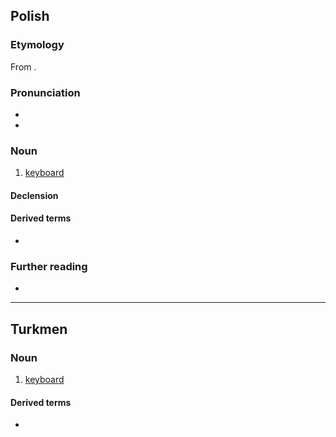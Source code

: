 ==Polish==

===Etymology===
From {{bor|pl|de|Klaviatur}}.

===Pronunciation===
* {{pl-IPA}}
* {{audio|pl|Pl-klawiatura.ogg|Audio}}

===Noun===
{{pl-noun|f}}

# [[keyboard]]

====Declension====
{{pl-decl-noun
|klawiatura|klawiatury
|klawiatury|klawiatur
|klawiaturze|klawiaturom
|klawiaturę|klawiatury
|klawiaturą|klawiaturami
|klawiaturze|klawiaturach
|klawiaturo|klawiatury
}}

====Derived terms====
* {{q|adjective}} {{l|pl|klawiaturowy}}

===Further reading===
* {{R:PWN}}

----

==Turkmen==

===Noun===
{{tk-noun}}

# [[keyboard]]

====Derived terms====
* {{l|tk|klawiaturanyň ýerleşişi}}